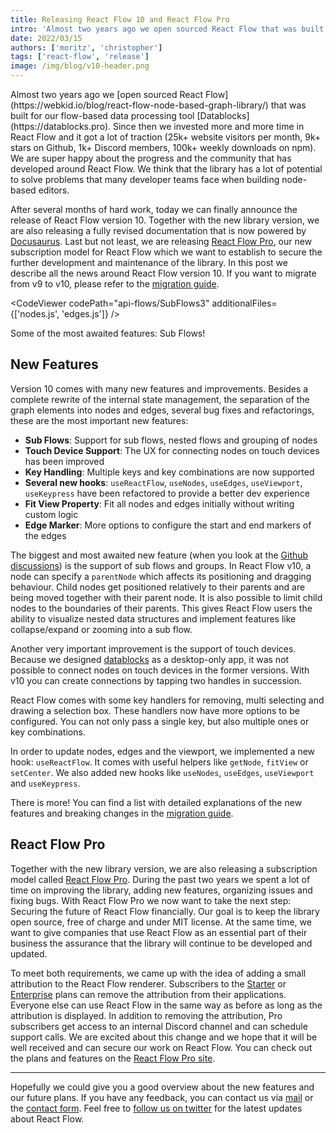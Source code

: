 ```yaml
---
title: Releasing React Flow 10 and React Flow Pro
intro: 'Almost two years ago we open sourced React Flow that was built for our flow-based data processing tool Datablocks. Since then we invested more and more time in React Flow and it got a lot of traction (25k+ website visitors per month, 9k+ stars on Github, 1k+ Discord members, 100k+ weekly downloads on npm).'
date: 2022/03/15
authors: ['moritz', 'christopher']
tags: ['react-flow', 'release']
image: /img/blog/v10-header.png
---
```



<BlogPostLayout>
Almost two years ago we [open sourced React Flow](https://webkid.io/blog/react-flow-node-based-graph-library/) that was built for our flow-based data processing tool [Datablocks](https://datablocks.pro). Since then we invested more and more time in React Flow and it got a lot of traction (25k+ website visitors per month, 9k+ stars on Github, 1k+ Discord members, 100k+ weekly downloads on npm).
We are super happy about the progress and the community that has developed around React Flow. We think that the library has a lot of potential to solve problems that many developer teams face when building node-based editors.

After several months of hard work, today we can finally announce the release of React Flow version 10. Together with the new library version, we are also releasing a fully revised documentation that is now powered by [Docusaurus](https://docusaurus.io/). Last but not least, we are releasing [React Flow Pro](https://pro.reactflow.dev/pricing), our new subscription model for React Flow which we want to establish to secure the further development and maintenance of the library. In this post we describe all the news around React Flow version 10. If you want to migrate from v9 to v10, please refer to the [migration guide](/docs/guides/migrate-to-v10).

<div style={{ marginTop: 40 }} />

<CodeViewer
  codePath="api-flows/SubFlows3"
  additionalFiles={['nodes.js', 'edges.js']}
/>

<div
  style={{ fontSize: 12, marginTop: -24, textAlign: 'center', color: '#777' }}
>
  Some of the most awaited features: Sub Flows!
</div>

## New Features

Version 10 comes with many new features and improvements. Besides a complete rewrite of the internal state management, the separation of the graph elements into nodes and edges, several bug fixes and refactorings, these are the most important new features:

- **Sub Flows**: Support for sub flows, nested flows and grouping of nodes
- **Touch Device Support**: The UX for connecting nodes on touch devices has been improved
- **Key Handling**: Multiple keys and key combinations are now supported
- **Several new hooks**: `useReactFlow`, `useNodes`, `useEdges`, `useViewport`, `useKeypress` have been refactored to provide a better dev experience
- **Fit View Property**: Fit all nodes and edges initially without writing custom logic
- **Edge Marker**: More options to configure the start and end markers of the edges

The biggest and most awaited new feature (when you look at the [Github discussions](https://github.com/wbkd/react-flow/discussions/1024)) is the support of sub flows and groups. In React Flow v10, a node can specify a `parentNode` which affects its positioning and dragging behaviour. Child nodes get positioned relatively to their parents and are being moved together with their parent node. It is also possible to limit child nodes to the boundaries of their parents. This gives React Flow users the ability to visualize nested data structures and implement features like collapse/expand or zooming into a sub flow.

Another very important improvement is the support of touch devices. Because we designed [datablocks](https://datablocks.pro) as a desktop-only app, it was not possible to connect nodes on touch devices in the former versions. With v10 you can create connections by tapping two handles in succession.

React Flow comes with some key handlers for removing, multi selecting and drawing a selection box. These handlers now have more options to be configured. You can not only pass a single key, but also multiple ones or key combinations.

In order to update nodes, edges and the viewport, we implemented a new hook: `useReactFlow`. It comes with useful helpers like `getNode`, `fitView` or `setCenter`. We also added new hooks like `useNodes`, `useEdges`, `useViewport` and `useKeypress`.

There is more! You can find a list with detailed explanations of the new features and breaking changes in the [migration guide](/docs/guides/migrate-to-v10).

## React Flow Pro

Together with the new library version, we are also releasing a subscription model called [React Flow Pro](https://pro.reactflow.dev/pricing). During the past two years we spent a lot of time on improving the library, adding new features, organizing issues and fixing bugs. With React Flow Pro we now want to take the next step: Securing the future of React Flow financially. Our goal is to keep the library open source, free of charge and under MIT license. At the same time, we want to give companies that use React Flow as an essential part of their business the assurance that the library will continue to be developed and updated.

To meet both requirements, we came up with the idea of adding a small attribution to the React Flow renderer. Subscribers to the [Starter](https://pro.reactflow.dev/pricing) or [Enterprise](https://pro.reactflow.dev/pricing) plans can remove the attribution from their applications. Everyone else can use React Flow in the same way as before as long as the attribution is displayed. In addition to removing the attribution, Pro subscribers get access to an internal Discord channel and can schedule support calls.
We are excited about this change and we hope that it will be well received and can secure our work on React Flow. You can check out the plans and features on the [React Flow Pro site](https://pro.reactflow.dev/pricing).

---

Hopefully we could give you a good overview about the new features and our future plans.
If you have any feedback, you can contact us via [mail](maito:info@webkid.io) or the [contact form](https://pro.reactflow.dev/contact). Feel free to [follow us on twitter](https://twitter.com/reactflowdev) for the latest updates about React Flow.

</BlogPostLayout>
